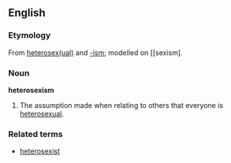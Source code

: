 ==English==
===Etymology===
From [[heterosexual|heterosex(ual)]] and [[-ism]]; modelled on [[sexism].

===Noun===
'''heterosexism'''

#The assumption made when relating to others that everyone is [[heterosexual]].

===Related terms===
*[[heterosexist]]